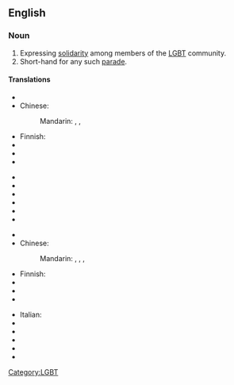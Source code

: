 {{wikipedia}}
==English==

===Noun===
{{en-noun|sg=[[gay]] [[pride]]|-}}

# Expressing [[solidarity]] among members of the [[LGBT]] community.
# Short-hand for any such [[parade]].

====Translations====
{{trans-top|expression of solidarity}}
* {{trreq|Arabic}}
* Chinese:
*: Mandarin: {{t|cmn|同性戀自豪|sc=Hani}}, {{t|cmn|同性恋自豪|tr=tóngxìngliàn zìháo|sc=Hani}}, {{t|cmn|同志自豪|tr=tóngzhì zìháo|sc=Hani}}
* Finnish: {{t+|fi|pride}}
* {{trreq|French}}
* {{trreq|German}}
* {{trreq|Hindi}}
{{trans-mid}}
* {{trreq|Italian}}
* {{trreq|Japanese}}
* {{trreq|Korean}}
* {{trreq|Portuguese}}
* {{trreq|Russian}}
* {{trreq|Spanish}}
{{trans-bottom}}

{{trans-top|parade}}
* {{trreq|Arabic}}
* Chinese:
*: Mandarin: {{t|cmn|同性戀遊行|sc=Hani}}, {{t|cmn|同性戀游行|tr=tóngxìngliàn yóuxíng|sc=Hani}}, {{t|cmn|同志遊行|sc=Hani}}, {{t|cmn|同志游行|tr=tóngzhì yóuxíng|sc=Hani}}
* Finnish: {{t|fi|pride-paraati}}
* {{trreq|French}}
* {{trreq|German}}
* {{trreq|Hindi}}
{{trans-mid}}
* Italian: {{t-|it|gay pride|m}}
* {{trreq|Japanese}}
* {{trreq|Korean}}
* {{trreq|Portuguese}}
* {{trreq|Russian}}
* {{trreq|Spanish}}
{{trans-bottom}}

[[Category:LGBT]]